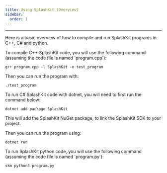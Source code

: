 ---
title: Using SplashKit (Overview)
sidebar:
  order: 1
---


---

Here is a basic overview of how to compile and run SplashKit programs in C++, C# and python.

<Tabs syncKey="code-language">
<TabItem label="C++">
  To compile C++ SplashKit code, you will use the following command (assuming the code file is named `program.cpp`):

  ```shell
  g++ program.cpp -l SplashKit -o test_program
  ```

  Then you can run the program with:

  ```shell
  ./test_program
  ```

</TabItem>
<TabItem label="C#">
  To run C# SplashKit code with dotnet, you will need to first run the command below:

  ```shell
  dotnet add package SplashKit
  ```

  This will add the SplashKit NuGet package, to link the SplashKit SDK to your project.

  Then you can run the program using:

  ```shell
  dotnet run
  ```

</TabItem>
<TabItem label="Python">
  To run SplashKit python code, you will use the following command (assuming the code file is named `program.py`):

  ```shell
  skm python3 program.py
  ```

</TabItem>
</Tabs>
